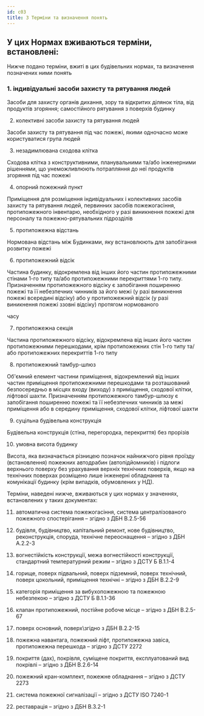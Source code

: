 ```yaml
---
id: c03
title: 3 Терміни та визначення понять
---
```


## У цих Нормах вживаються терміни, встановлені:
Нижче подано терміни, вжиті в цих будівельних нормах, та визначення позначених ними понять

### 1.  індивідуальні засоби захисту та рятування людей

Засоби для захисту органів дихання, зору та відкритих ділянок тіла, від продуктів згоряння; самостійного рятування з поверхів будинку

2.  колективні засоби захисту та рятування людей

Засоби захисту та рятування під час пожежі, якими одночасно може користуватися група людей

3.  незадимлювана сходова клітка

Сходова клітка з конструктивними, планувальними та/або інженерними рішеннями, що унеможливлюють потрапляння до неї продуктів згоряння під час пожежі

4.  опорний пожежний пункт

Приміщення для розміщення індивідуальних і колективних засобів захисту та рятування людей, первинних засобів пожежогасіння, протипожежного інвентарю, необхідного у разі виникнення пожежі для персоналу та пожежно-рятувальних підрозділів

5.  протипожежна відстань

Нормована відстань між Будинками, яку встановлюють для запобігання розвитку пожежі

6.  протипожежний відсік

Частина будинку, відокремлена від інших його частин протипожежними стінами 1-го типу та/або протипожежними перекриттями 1-го типу. Призначенням протипожежного відсіку є запобігання поширенню пожежі та її небезпечних чинників за його межі (у разі виникнення пожежі всередині відсіку) або у протипожежний відсік (у разі виникнення пожежі ззовні відсіку) протягом нормованого

часу

7.  протипожежна секція

Частина протипожежного відсіку, відокремлена від інших його частин протипожежними перешкодами, крім протипожежних стін 1-го типу та/або протипожежних перекриттів 1-го типу

8.  протипожежний тамбур-шлюз

Об'ємний елемент частини приміщення, відокремлений від інших частин приміщення протипожежними перешкодами та розташований безпосередньо в місцях входу (виходу) з приміщення, сходової клітки, ліфтової шахти. Призначенням протипожежного тамбур-шлюзу є запобігання поширенню пожежі та її небезпечних чинників за межі приміщення або в середину приміщення, сходової клітки, ліфтової шахти

9.  суцільна будівельна конструкція

Будівельна конструкція (стіна, перегородка, перекриття) без прорізів



10.  умовна висота будинку

Висота, яка визначається різницею позначок найнижчого рівня проїзду (встановлення) пожежних автодрабин (автопідйомників) і підлоги верхнього поверху без урахування верхніх технічних поверхів, якщо на технічних поверхах розміщено лише інженерні обладнання та комунікації будинку (крім випадків, обумовлених у НД).

Терміни, наведені нижче, вживаються у цих нормах у значеннях, встановлених у таких документах:

11.  автоматична система пожежогасіння, система централізованого пожежного спостерігання – згідно з ДБН В.2.5-56

12.  будівля, будівництво, капітальний ремонт, нове будівництво, реконструкція, споруда, технічне переоснащення – згідно з ДБН А.2.2-3

13.  вогнестійкість конструкції, межа вогнестійкості конструкції, стандартний температурний режим – згідно з ДСТУ Б В.1.1-4

14.  горище, поверх підвальний, поверх підземний, поверх технічний, поверх цокольний, приміщення технічні – згідно з ДБН В.2.2-9

15.  категорія приміщення за вибухопожежною та пожежною небезпекою – згідно з ДСТУ Б В.1.1-36

16.  клапан протипожежний, постійне робоче місце – згідно з ДБН В.2.5-67

17.  поверх основний, поверх\згідно з ДБН В.2.2-15

18.  пожежна навантага, пожежний ліфт, протипожежна завіса, протипожежна перешкода – згідно з ДСТУ 2272

19.  покриття (дах), покрівля, суміщене покриття, експлуатований вид покрівлі – згідно з ДБН В.2.6-14

20.  пожежний кран-комплект, пожежне обладнання – згідно з ДСТУ 2273

21.  система пожежної сигналізації – згідно з ДСТУ ISO 7240-1

22.  реставрація – згідно з ДБН В.3.2-1
